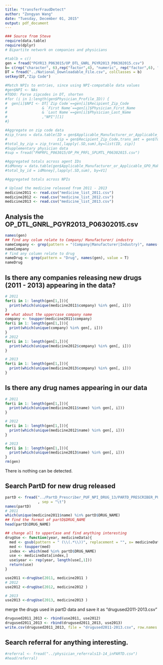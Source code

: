```yaml
---
title: "transferFraudDetect"
author: "Zongyan Wang"
date: "Tuesday, December 01, 2015"
output: pdf_document
---
```

```r
### Source from Steve
require(data.table)
require(dplyr)
# Bipartite network on companies and physicians

#tablb = c()
gen = fread("PGYR13_P063015/OP_DTL_GNRL_PGYR2013_P06302015.csv")
b= c(rep("character", 6),rep("factor",4), "numeric", rep("factor",6), "character", "character", "character", "numeric", rep("character",2), "factor", "character", "factor", "character", rep("character", 10), rep("factor", 6))
DT = fread("../National_Downloadable_File.csv", colClasses = b)
setkey(DT,"Zip Code")

#Match NPIs to entries, since using NPI-compatable data values
#gen$NPI <- NAs
#TODO: Parse zipcodes in DT, shorten
#for (i in 1:length(gen$Physician_Profile_ID)) {
#  gen[i]$NPI <- DT[`Zip Code`==gen[i]$Recipient_Zip_Code
#                & `First Name`==gen[i]$Physician_First_Name
#                & `Last Name`==gen[i]$Physician_Last_Name
#                ,"NPI"][1]
#}

#Aggregate on zip code data
#zip_trans = data.table(ID = gen$Applicable_Manufacturer_or_Applicable_GPO_Making_Payment_ID, 
#                       zip = gen$Recipient_Zip_Code,trans_amt = gen$Total_Amount_of_Payment_USDollars)
#total_by_zip = zip_trans[,lapply(.SD,sum),by=list(ID, zip)]
#Supplementary physician data
#sup = fread("PHPRFL_P063015/OP_PH_PRFL_SPLMTL_P06302015.csv")

#Aggregated totals across agent IDs
#idMoney = data.table(gen$Applicable_Manufacturer_or_Applicable_GPO_Making_Payment_Name,gen$Total_Amount_of_Payment_USDollars)
#total_by_id = idMoney[,lapply(.SD,sum), by=V1]

#Aggregated totals across NPIs
```

```r
# Upload the medicine released from 2011 - 2013
medicine2011 <- read.csv("medicine_list_2011.csv")
medicine2012 <- read.csv("medicine_list_2012.csv")
medicine2013 <- read.csv("medicine_list_2013.csv")

```
## Analysis the OP_DTL_GNRL_PGYR2013_P06302015.csv
```r
names(gen)
## find any colum relate to Company/ Manufacturer/ industry
nameCompany <- grep(pattern = "(Company|Manufacturer|Industry)", names(gen), value = T)
nameCompany
# find any column relate to drug
nameDrug <- grep(pattern = "Drug", names(gen), value = T)
nameDrug
```
## Is there any companies releasing new drugs (2011 - 2013) appearing in the data?
```r
# 2011
for(i in 1: length(gen[1,])){
  print(which(unique(medicine2011$company) %in% gen[, i]))
}
## what about the uppercase company name
company <- toupper(medicine2011$company)
for(i in 1: length(gen[1,])){
  print(which(unique(company) %in% gen[, i]))
}
# 2012
for(i in 1: length(gen[1,])){
  print(which(unique(medicine2012$company) %in% gen[, i]))
}

# 2013
for(i in 1: length(gen[1,])){
  print(which(unique(medicine2013$company) %in% gen[, i]))
}
```
## Is there any drug names appearing in our data
```r
# 2011
for(i in 1: length(gen[1,])){
  print(which(unique(medicine2011$name) %in% gen[, i]))
}

# 2012
for(i in 1: length(gen[1,])){
  print(which(unique(medicine2012$name) %in% gen[, i]))
}

# 2013
for(i in 1: length(gen[1,])){
  print(which(unique(medicine2013$name) %in% gen[, i]))
}
rm(gen)
```
There is nothing can be detected.

## Search PartD for new drug released
```r
partD <- fread("../PartD_Prescriber_PUF_NPI_DRUG_13/PARTD_PRESCRIBER_PUF_NPI_DRUG_13.tab"
               , sep = "\t")
names(partD)
# 2011
which(unique(medicine2011$name) %in% partD$DRUG_NAME)
## find the format of partD$DRUG_NAME
head(partD$DRUG_NAME)

## change all to upperCase and find anything interesting
drugUse <- function(year, medicineData){
  med <- gsub(pattern = " (\\(.*\\))", replacement = "", x= medicineData$name)
  med <- toupper(med)
  index <- which(med %in% partD$DRUG_NAME)
  use <- medicineData[index,]
  use$year <- rep(year, length(use[,1]))
  return(use)
}

use2011 <-drugUse(2011, medicine2011 )
# 2012
use2012 <-drugUse(2012, medicine2012 )

# 2013
use2013 <-drugUse(2013, medicine2013 )
```
merge the drugs used in partD data and save it as "drugused2011-2013.csv"
```r
drugused2011_2013 <- rbind(use2011, use2012)
drugused2011_2013 <- rbind(drugused2011_2013, use2013)
write.csv(drugused2011_2013, file = "drugused2011-2013.csv", row.names = F)
```


## Search referral for anything interesting.
```r
#referral <- fread("../physician_referrals13-14_inPARTD.csv")
#head(referral)
```
